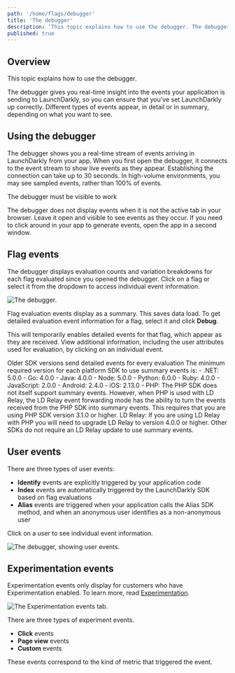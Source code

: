 ```yaml
---
path: '/home/flags/debugger'
title: 'The debugger'
description: 'This topic explains how to use the debugger. The debugger gives you real-time insight into the events your application is sending to LaunchDarkly. Different types of events appear depending on what you want to see.'
published: true
---
```


## Overview

This topic explains how to use the debugger.

The debugger gives you real-time insight into the events your application is sending to LaunchDarkly, so you can ensure that you've set LaunchDarkly up correctly. Different types of events appear, in detail or in summary, depending on what you want to see.

## Using the debugger

The debugger shows you a real-time stream of events arriving in LaunchDarkly from your app. When you first open the debugger, it connects to the event stream to show live events as they appear. Establishing the connection can take up to 30 seconds. In high-volume environments, you may see sampled events, rather than 100% of events.

<Callout intent="info">
  <CalloutTitle>The debugger must be visible to work</CalloutTitle>
  <CalloutDescription>

The debugger does not display events when it is not the active tab in your browser. Leave it open and visible to see events as they occur. If you need to click around in your app to generate events, open the app in a second window.

  </CalloutDescription>
</Callout>

## Flag events

The debugger displays evaluation counts and variation breakdowns for each flag evaluated since you opened the debugger. Click on a flag or select it from the dropdown to access individual event information.

![The debugger.](../../images/debugger-flag-events.png)


Flag evaluation events display as a summary. This saves data load. To get detailed evaluation event information for a flag, select it and click **Debug**.

This will temporarily enables detailed events for that flag, which appear as they are received. View additional information, including the user attributes used for evaluation, by clicking on an individual event.

<Callout intent="alert">
<CalloutTitle>Older SDK versions send detailed events for every evaluation</CalloutTitle>
<CalloutDescription>
The minimum required version for each platform SDK to use summary events is:
- .NET: 5.0.0
- Go: 4.0.0
- Java: 4.0.0
- Node: 5.0.0
- Python: 6.0.0
- Ruby: 4.0.0
- JavaScript: 2.0.0
- Android: 2.4.0
- iOS: 2.13.0
- PHP: The PHP SDK does not itself support summary events. However, when PHP is used with LD Relay, the LD Relay event forwarding mode has the ability to turn the events received from the PHP SDK into summary events. This requires that you are using PHP SDK version 3.1.0 or higher. LD Relay: If you are using LD Relay with PHP you will need to upgrade LD Relay to version 4.0.0 or higher. Other SDKs do not require an LD Relay update to use summary events.
</CalloutDescription>
</Callout>

## User events

There are three types of user events:

- **Identify** events are explicitly triggered by your application code
- **Index** events are automatically triggered by the LaunchDarkly SDK based on flag evaluations
- **Alias** events are triggered when your application calls the Alias SDK method, and when an anonymous user identifies as a non-anonymous user

Click on a user to see individual event information.

![The debugger, showing user events.](../../images/debugger-user-events.png)


## Experimentation events

Experimentation events only display for customers who have Experimentation enabled. To learn more, read [Experimentation](/home/experimentation).

![The Experimentation events tab.](../../images/debugger-experimentation-events.png)


There are three types of experiment events.

- **Click** events
- **Page view** events
- **Custom** events

These events correspond to the kind of metric that triggered the event.
